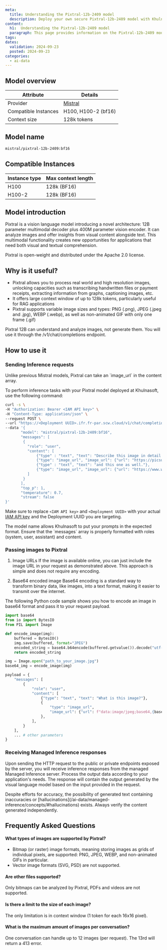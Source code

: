 ```yaml
---
meta:
  title: Understanding the Pixtral-12b-2409 model
  description: Deploy your own secure Pixtral-12b-2409 model with Khulnasoft Managed Inference. Privacy-focused, fully managed.
content:
  h1:  Understanding the Pixtral-12b-2409 model
  paragraph: This page provides information on the Pixtral-12b-2409 model
tags: 
dates:
  validation: 2024-09-23
  posted: 2024-09-23
categories:
  - ai-data
---
```


## Model overview

| Attribute       | Details                            |
|-----------------|------------------------------------|
| Provider        | [Mistral](https://mistral.ai/technology/#models)                         |
| Compatible Instances | H100, H100-2 (bf16)                 |
| Context size | 128k tokens    |

## Model name

```bash
mistral/pixtral-12b-2409:bf16
```

## Compatible Instances

| Instance type  | Max context length |
| ------------- |-------------|
| H100      | 128k (BF16)
| H100-2      | 128k (BF16)

## Model introduction

Pixtral is a vision language model introducing a novel architecture: 12B parameter multimodal decoder plus 400M parameter vision encoder. 
It can analyze images and offer insights from visual content alongside text. 
This multimodal functionality creates new opportunities for applications that need both visual and textual comprehension. 

Pixtral is open-weight and distributed under the Apache 2.0 license.

## Why is it useful?

- Pixtral allows you to process real world and high resolution images, unlocking capacities such as transcribing handwritten files or payment receipts, extracting information from graphs, captioning images, etc.
- It offers large context window of up to 128k tokens, particularly useful for RAG applications
- Pixtral supports variable image sizes and types: PNG (.png), JPEG (.jpeg and .jpg), WEBP (.webp), as well as non-animated GIF with only one frame (.gif)

<Message type="note">
  Pixtral 12B can understand and analyze images, not generate them. You will use it through the /v1/chat/completions endpoint.
</Message>

## How to use it

### Sending Inference requests

<Message type="tip">
  Unlike previous Mistral models, Pixtral can take an `image_url` in the content array.
</Message>

To perform inference tasks with your Pixtral model deployed at Khulnasoft, use the following command:

```bash
curl -s \
-H "Authorization: Bearer <IAM API key>" \
-H "Content-Type: application/json" \
--request POST \
--url "https://<Deployment UUID>.ifr.fr-par.scw.cloud/v1/chat/completions" \
--data '{
       "model": "mistral/pixtral-12b-2409:bf16",
       "messages": [
        {
          "role": "user",
          "content": [
              {"type" : "text", "text": "Describe this image in detail please."},
              {"type": "image_url", "image_url": {"url": "https://picsum.photos/id/32/512/512"}},
              {"type" : "text", "text": "and this one as well."},
              {"type": "image_url", "image_url": {"url": "https://www.wolframcloud.com/obj/resourcesystem/images/a0e/a0ee3983-46c6-4c92-b85d-059044639928/6af8cfb971db031b.png"}}
          ]
        }
       ],
       "top_p": 1, 
       "temperature": 0.7, 
       "stream": false
}'
```

Make sure to replace `<IAM API key>` and `<Deployment UUID>` with your actual [IAM API key](/identity-and-access-management/iam/how-to/create-api-keys/) and the Deployment UUID you are targeting.

<Message type="tip">
  The model name allows Khulnasoft to put your prompts in the expected format.
</Message>

<Message type="note">
  Ensure that the `messages` array is properly formatted with roles (system, user, assistant) and content.
</Message>

### Passing images to Pixtral

1. Image URLs
If the image is available online, you can just include the image URL in your request as demonstrated above. This approach is simple and does not require any encoding.

2. Base64 encoded image
Base64 encoding is a standard way to transform binary data, like images, into a text format, making it easier to transmit over the internet.

The following Python code sample shows you how to encode an image in base64 format and pass it to your request payload.


```python
import base64
from io import BytesIO
from PIL import Image

def encode_image(img):
    buffered = BytesIO()
    img.save(buffered, format="JPEG")
    encoded_string = base64.b64encode(buffered.getvalue()).decode("utf-8")
    return encoded_string

img = Image.open("path_to_your_image.jpg")
base64_img = encode_image(img)

payload = {
    "messages": [
        {
            "role": "user",
            "content": [
                {"type": "text", "text": "What is this image?"},
                {
                    "type": "image_url",
                    "image_url": {"url": f"data:image/jpeg;base64,{base64_img}"},
                },
            ],
        }
    ],
    ... # other parameters
}

```

### Receiving Managed Inference responses

Upon sending the HTTP request to the public or private endpoints exposed by the server, you will receive inference responses from the managed Managed Inference server. 
Process the output data according to your application's needs. The response will contain the output generated by the visual language model based on the input provided in the request.

<Message type="note">
  Despite efforts for accuracy, the possibility of generated text containing inaccuracies or [hallucinations](/ai-data/managed-inference/concepts/#hallucinations) exists. Always verify the content generated independently.
</Message>

## Frequently Asked Questions

#### What types of images are supported by Pixtral?
- Bitmap (or raster) image formats, meaning storing images as grids of individual pixels, are supported: PNG, JPEG, WEBP, and non-animated GIFs in particular.
- Vector image formats (SVG, PSD) are not supported.

#### Are other files supported?
Only bitmaps can be analyzed by Pixtral, PDFs and videos are not supported.

#### Is there a limit to the size of each image?
The only limitation is in context window (1 token for each 16x16 pixel).

#### What is the maximum amount of images per conversation?
One conversation can handle up to 12 images (per request). The 13rd will return a 413 error.